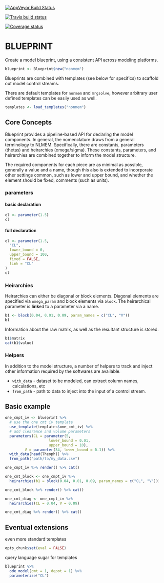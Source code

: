 [![AppVeyor Build Status](https://ci.appveyor.com/api/projects/status/github/dpastoor/blueprint?branch=master&svg=true)](https://ci.appveyor.com/project/dpastoor/blueprint)

[![Travis build status](https://travis-ci.org/dpastoor/blueprint.svg?branch=master)](https://travis-ci.org/dpastoor/blueprint)

[![Coverage status](https://codecov.io/gh/dpastoor/blueprint/branch/master/graph/badge.svg)](https://codecov.io/github/dpastoor/blueprint?branch=master)

BLUEPRINT
=======

Create a model blueprint, using a consistent API across modeling platforms.

```r
blueprint <- Blueprint$new("nonmem")
```

Blueprints are combined with templates (see below for specifics) to scaffold
out model control streams.

There are default templates for `nonmem` and `mrgsolve`, however arbitrary
user defined templates can be easily used as well.

```r
templates <- load_templates("nonmem")
```

## Core Concepts

Blueprint provides a pipeline-based API for declaring the model components. In
general, the nomenclature draws from a general terminology to NLMEM. Specifically,
there are constants, parameters (thetas) and heirarchies (omega/sigma). 
These constants, parameters, and heirarchies are combined together to inform the
model structure. 

The required components for each piece are as minimal as possible, generally
a value and a name, though this also is extended to incorporate other 
settings common, such as lower and upper bound, and whether the element should be
fixed, comments (such as units).

### parameters 

#### basic declaration

```r
cl <- parameter(1.5)
cl
```

#### full declaration

```r
cl <- parameter(1.5, 
  "CL",
  lower_bound = 0, 
  upper_bound = 100,
  fixed = FALSE,
  link = "CL"
)
cl
```

### Heirarchies

Heirarchies can either be diagonal or block elements. Diagonal elements
are specified via `omega_param` and block elements via `block`. The
heirarchical parameter is **link**ed to a parameter via a name. 

```r
b1 <- block(0.04, 0.01, 0.09, param_names = c("CL", "V"))
b1
```

Information about the raw matrix, as well as the resultant structure
is stored.

```r
b1$matrix
cat(b1$value)
```
### Helpers

In addition to the model structure, a number of helpers to track and inject
other information required by the softwares are available.

* `with_data` - dataset to be modeled, can extract column names, calculations, etc
* `from_path` - path to data to inject into the input of a control stream.

## Basic example

```r
one_cmpt_iv <- blueprint %>% 
  # use the one cmt iv template
  use_template(templates$one_cmt_iv) %>%
  # add clearance and volume parameters
  parameters(CL = parameter(5,  
                    lower_bound = 0.01, 
                    upper_bound = 10),
         V = parameter(34, lower_bound = 0.1)) %>%
  with_data(head(Theoph)) %>%
  from_path("path/to/my_data.csv") 
```

```r
one_cmpt_iv %>% render() %>% cat()
```


```r
one_cmt_block <- one_cmpt_iv %>%
  heirarchies(b1 = block(0.04, 0.01, 0.09, param_names = c("CL", "V")))

one_cmt_block %>% render() %>% cat()

one_cmt_diag <- one_cmpt_iv %>%
  heirarchies(CL = 0.04, V = 0.09)

one_cmt_diag %>% render() %>% cat()

```

## Eventual extensions

even more standard templates

```r
opts_chunk$set(eval = FALSE)
```

query language sugar for templates

```r
blueprint %>%
  ode_model(cmt = 1, depot = 1) %>%
  parameterize("CL") 
```

